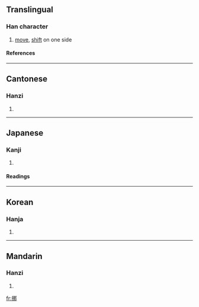 ==Translingual==
===Han character===
{{Han char|rn=64|rad=手|as=07|sn=10|four=5702<sub>7</sub>|canj=手尸手中 (QSQL)}}
# [[move]], [[shift]] on one side
====References====
{{Han ref|kx=0431.200|dkj=12084|dj=0780.270|hdz=31876.050|uh=632A|ud=25386|bh=AEBF|bd=44735}}
----
==Cantonese==
===Hanzi===
{{yue-hanzi|jyut=|y=no4}}
# {{defn|Cantonese}}
----
==Japanese==
===Kanji===
{{ja-kanji|grade=|rs=手07}}
# {{defn|Japanese}} 
====Readings====
{{ja-readings|on=[[だ]] (da), [[な]] (na)|kun=[[もむ]] (momu)}}
----
==Korean==
===Hanja===
{{ko-hanja|hangeul=[[나]]|eumhun=|rv=na|mr=na|y=na}}
# {{defn|Korean}}
----
==Mandarin==
===Hanzi===
{{cmn-hanzi|pin=[[nuó]] (nuo2), [[ruó]] (ruo2)|wg=no<sup>2</sup>, jo<sup>2</sup>}}
# {{defn|Mandarin}}

[[fr:挪]]